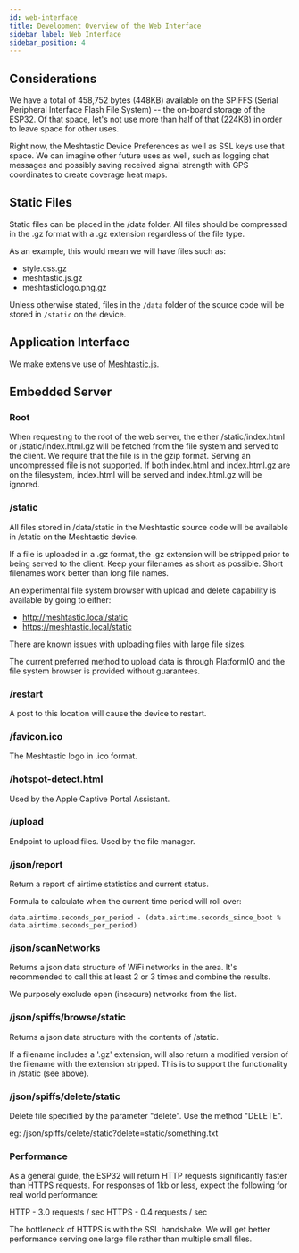 ```yaml
---
id: web-interface
title: Development Overview of the Web Interface
sidebar_label: Web Interface
sidebar_position: 4
---
```


## Considerations

We have a total of 458,752 bytes (448KB) available on the SPIFFS (Serial Peripheral Interface Flash File System) -- the on-board storage of the ESP32. Of that space, let's not use more than half of that (224KB) in order to leave space for other uses.

Right now, the Meshtastic Device Preferences as well as SSL keys use that space. We can imagine other future uses as well, such as logging chat messages and possibly saving received signal strength with GPS coordinates to create coverage heat maps.

## Static Files

Static files can be placed in the /data folder. All files should be compressed in the .gz format with a .gz extension regardless of the file type.

As an example, this would mean we will have files such as:

- style.css.gz
- meshtastic.js.gz
- meshtasticlogo.png.gz

Unless otherwise stated, files in the `/data` folder of the source code will be stored in `/static` on the device.

## Application Interface

We make extensive use of [Meshtastic.js](https://github.com/meshtastic/meshtastic.js).

## Embedded Server

### Root

When requesting to the root of the web server, the either /static/index.html or /static/index.html.gz will be fetched from the file system and served to the client. We require that the file is in the gzip format. Serving an uncompressed file is not supported. If both index.html and index.html.gz are on the filesystem, index.html will be served and index.html.gz will be ignored.

### /static

All files stored in /data/static in the Meshtastic source code will be available in /static on the Meshtastic device.

If a file is uploaded in a .gz format, the .gz extension will be stripped prior to being served to the client. Keep your filenames as short as possible. Short filenames work better than long file names.

An experimental file system browser with upload and delete capability is available by going to either:

- http://meshtastic.local/static
- https://meshtastic.local/static

There are known issues with uploading files with large file sizes.

The current preferred method to upload data is through PlatformIO and the file system browser is provided without guarantees.

### /restart

A post to this location will cause the device to restart.

### /favicon.ico

The Meshtastic logo in .ico format.

### /hotspot-detect.html

Used by the Apple Captive Portal Assistant.

### /upload

Endpoint to upload files. Used by the file manager.

### /json/report

Return a report of airtime statistics and current status.

Formula to calculate when the current time period will roll over:

`data.airtime.seconds_per_period - (data.airtime.seconds_since_boot % data.airtime.seconds_per_period)`

### /json/scanNetworks

Returns a json data structure of WiFi networks in the area. It's recommended to call this at least 2 or 3 times and combine the results.

We purposely exclude open (insecure) networks from the list.

### /json/spiffs/browse/static

Returns a json data structure with the contents of /static.

If a filename includes a '.gz' extension, will also return a modified version of the filename with the extension stripped. This is to support the functionality in /static (see above).

### /json/spiffs/delete/static

Delete file specified by the parameter "delete". Use the method "DELETE".

eg: /json/spiffs/delete/static?delete=static/something.txt

### Performance

As a general guide, the ESP32 will return HTTP requests significantly faster than HTTPS requests. For responses of 1kb or less, expect the following for real world performance:

HTTP - 3.0 requests / sec
HTTPS - 0.4 requests / sec

The bottleneck of HTTPS is with the SSL handshake. We will get better performance serving one large file rather than multiple small files.
